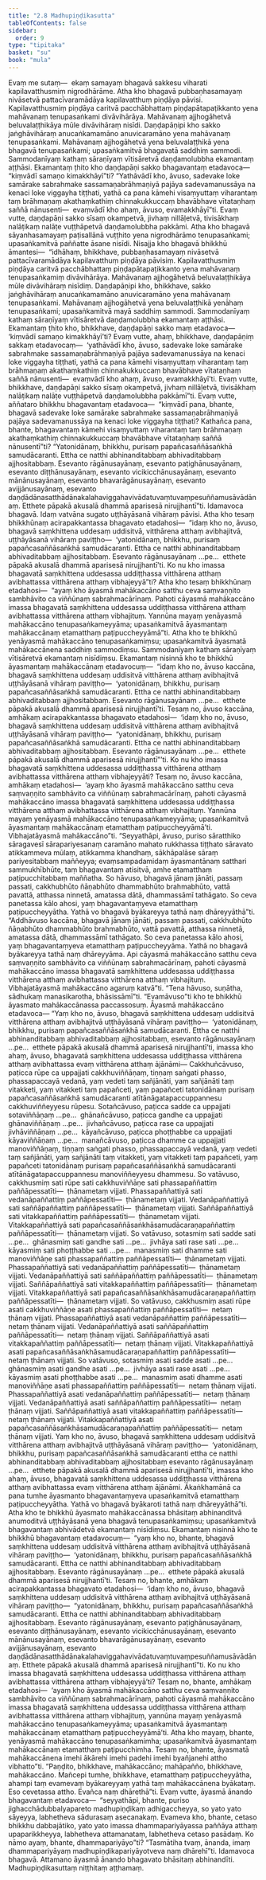 ```yaml
---
title: "2.8 Madhupiṇḍikasutta"
tableOfContents: false
sidebar:
  order: 9
type: "tipitaka"
basket: "su"
book: "mula"
---
```



<DynamicBreadcrumb />

<Division number="199" book="mula">

<Paragraph number="700" book="mula">
Evaṃ me sutaṃ—  ekaṃ samayaṃ bhagavā sakkesu viharati kapilavatthusmiṃ nigrodhārāme. Atha kho bhagavā pubbaṇhasamayaṃ nivāsetvā pattacīvaramādāya kapilavatthuṃ piṇḍāya pāvisi. Kapilavatthusmiṃ piṇḍāya caritvā pacchābhattaṃ piṇḍapātapaṭikkanto yena mahāvanaṃ tenupasaṅkami divāvihārāya. Mahāvanaṃ ajjhogāhetvā beluvalaṭṭhikāya mūle divāvihāraṃ nisīdi. Daṇḍapāṇipi kho sakko jaṅghāvihāraṃ anucaṅkamamāno anuvicaramāno yena mahāvanaṃ tenupasaṅkami. Mahāvanaṃ ajjhogāhetvā yena beluvalaṭṭhikā yena bhagavā tenupasaṅkami; upasaṅkamitvā bhagavatā saddhiṃ sammodi. Sammodanīyaṃ kathaṃ sāraṇīyaṃ vītisāretvā daṇḍamolubbha ekamantaṃ aṭṭhāsi. Ekamantaṃ ṭhito kho daṇḍapāṇi sakko bhagavantaṃ etadavoca—  “kiṃvādī samaṇo kimakkhāyī”ti? “Yathāvādī kho, āvuso, sadevake loke samārake sabrahmake sassamaṇabrāhmaṇiyā pajāya sadevamanussāya na kenaci loke viggayha tiṭṭhati, yathā ca pana kāmehi visaṃyuttaṃ viharantaṃ taṃ brāhmaṇaṃ akathaṃkathiṃ chinnakukkuccaṃ bhavābhave vītataṇhaṃ saññā nānusenti—  evaṃvādī kho ahaṃ, āvuso, evamakkhāyī”ti.
</Paragraph>

<Paragraph number="701" book="mula">
Evaṃ vutte, daṇḍapāṇi sakko sīsaṃ okampetvā, jivhaṃ nillāḷetvā, tivisākhaṃ nalāṭikaṃ nalāṭe vuṭṭhāpetvā daṇḍamolubbha pakkāmi.
</Paragraph>

</Division>
<Division number="200" book="mula">

<Paragraph number="702" book="mula">
Atha kho bhagavā sāyanhasamayaṃ paṭisallānā vuṭṭhito yena nigrodhārāmo tenupasaṅkami; upasaṅkamitvā paññatte āsane nisīdi. Nisajja kho bhagavā bhikkhū āmantesi—  “idhāhaṃ, bhikkhave, pubbaṇhasamayaṃ nivāsetvā pattacīvaramādāya kapilavatthuṃ piṇḍāya pāvisiṃ. Kapilavatthusmiṃ piṇḍāya caritvā pacchābhattaṃ piṇḍapātapaṭikkanto yena mahāvanaṃ tenupasaṅkamiṃ divāvihārāya. Mahāvanaṃ ajjhogāhetvā beluvalaṭṭhikāya mūle divāvihāraṃ nisīdiṃ. Daṇḍapāṇipi kho, bhikkhave, sakko jaṅghāvihāraṃ anucaṅkamamāno anuvicaramāno yena mahāvanaṃ tenupasaṅkami. Mahāvanaṃ ajjhogāhetvā yena beluvalaṭṭhikā yenāhaṃ tenupasaṅkami; upasaṅkamitvā mayā saddhiṃ sammodi. Sammodanīyaṃ kathaṃ sāraṇīyaṃ vītisāretvā daṇḍamolubbha ekamantaṃ aṭṭhāsi. Ekamantaṃ ṭhito kho, bhikkhave, daṇḍapāṇi sakko maṃ etadavoca—  ‘kiṃvādī samaṇo kimakkhāyī’ti?
</Paragraph>

<Paragraph number="703" book="mula">
Evaṃ vutte, ahaṃ, bhikkhave, daṇḍapāṇiṃ sakkaṃ etadavocaṃ—  ‘yathāvādī kho, āvuso, sadevake loke samārake sabrahmake sassamaṇabrāhmaṇiyā pajāya sadevamanussāya na kenaci loke viggayha tiṭṭhati, yathā ca pana kāmehi visaṃyuttaṃ viharantaṃ taṃ brāhmaṇaṃ akathaṃkathiṃ chinnakukkuccaṃ bhavābhave vītataṇhaṃ saññā nānusenti—  evaṃvādī kho ahaṃ, āvuso, evamakkhāyī’ti. Evaṃ vutte, bhikkhave, daṇḍapāṇi sakko sīsaṃ okampetvā, jivhaṃ nillāḷetvā, tivisākhaṃ nalāṭikaṃ nalāṭe vuṭṭhāpetvā daṇḍamolubbha pakkāmī”ti.
</Paragraph>

</Division>
<Division number="201" book="mula">

<Paragraph number="704" book="mula">
Evaṃ vutte, aññataro bhikkhu bhagavantaṃ etadavoca—  “kiṃvādī pana, bhante, bhagavā sadevake loke samārake sabrahmake sassamaṇabrāhmaṇiyā pajāya sadevamanussāya na kenaci loke viggayha tiṭṭhati? Kathañca pana, bhante, bhagavantaṃ kāmehi visaṃyuttaṃ viharantaṃ taṃ brāhmaṇaṃ akathaṃkathiṃ chinnakukkuccaṃ bhavābhave vītataṇhaṃ saññā nānusentī”ti? “Yatonidānaṃ, bhikkhu, purisaṃ papañcasaññāsaṅkhā samudācaranti. Ettha ce natthi abhinanditabbaṃ abhivaditabbaṃ ajjhositabbaṃ. Esevanto rāgānusayānaṃ, esevanto paṭighānusayānaṃ, esevanto diṭṭhānusayānaṃ, esevanto vicikicchānusayānaṃ, esevanto mānānusayānaṃ, esevanto bhavarāgānusayānaṃ, esevanto avijjānusayānaṃ, esevanto daṇḍādānasatthādānakalahaviggahavivādatuvaṃtuvaṃpesuññamusāvādānaṃ. Etthete pāpakā akusalā dhammā aparisesā nirujjhantī”ti. Idamavoca bhagavā. Idaṃ vatvāna sugato uṭṭhāyāsanā vihāraṃ pāvisi.
</Paragraph>

</Division>
<Division number="202" book="mula">

<Paragraph number="705" book="mula">
Atha kho tesaṃ bhikkhūnaṃ acirapakkantassa bhagavato etadahosi—  “idaṃ kho no, āvuso, bhagavā saṃkhittena uddesaṃ uddisitvā, vitthārena atthaṃ avibhajitvā, uṭṭhāyāsanā vihāraṃ paviṭṭho—  ‘yatonidānaṃ, bhikkhu, purisaṃ papañcasaññāsaṅkhā samudācaranti. Ettha ce natthi abhinanditabbaṃ abhivaditabbaṃ ajjhositabbaṃ. Esevanto rāgānusayānaṃ …pe…  etthete pāpakā akusalā dhammā aparisesā nirujjhantī’ti. Ko nu kho imassa bhagavatā saṃkhittena uddesassa uddiṭṭhassa vitthārena atthaṃ avibhattassa vitthārena atthaṃ vibhajeyyā”ti? Atha kho tesaṃ bhikkhūnaṃ etadahosi—  “ayaṃ kho āyasmā mahākaccāno satthu ceva saṃvaṇṇito sambhāvito ca viññūnaṃ sabrahmacārīnaṃ. Pahoti cāyasmā mahākaccāno imassa bhagavatā saṃkhittena uddesassa uddiṭṭhassa vitthārena atthaṃ avibhattassa vitthārena atthaṃ vibhajituṃ. Yannūna mayaṃ yenāyasmā mahākaccāno tenupasaṅkameyyāma; upasaṅkamitvā āyasmantaṃ mahākaccānaṃ etamatthaṃ paṭipuccheyyāmā”ti.
</Paragraph>

<Paragraph number="706" book="mula">
Atha kho te bhikkhū yenāyasmā mahākaccāno tenupasaṅkamiṃsu; upasaṅkamitvā āyasmatā mahākaccānena saddhiṃ sammodiṃsu. Sammodanīyaṃ kathaṃ sāraṇīyaṃ vītisāretvā ekamantaṃ nisīdiṃsu. Ekamantaṃ nisinnā kho te bhikkhū āyasmantaṃ mahākaccānaṃ etadavocuṃ—  “idaṃ kho no, āvuso kaccāna, bhagavā saṃkhittena uddesaṃ uddisitvā vitthārena atthaṃ avibhajitvā uṭṭhāyāsanā vihāraṃ paviṭṭho—  ‘yatonidānaṃ, bhikkhu, purisaṃ papañcasaññāsaṅkhā samudācaranti. Ettha ce natthi abhinanditabbaṃ abhivaditabbaṃ ajjhositabbaṃ. Esevanto rāgānusayānaṃ …pe…  etthete pāpakā akusalā dhammā aparisesā nirujjhantī’ti. Tesaṃ no, āvuso kaccāna, amhākaṃ acirapakkantassa bhagavato etadahosi—  ‘idaṃ kho no, āvuso, bhagavā saṃkhittena uddesaṃ uddisitvā vitthārena atthaṃ avibhajitvā uṭṭhāyāsanā vihāraṃ paviṭṭho—  “yatonidānaṃ, bhikkhu, purisaṃ papañcasaññāsaṅkhā samudācaranti. Ettha ce natthi abhinanditabbaṃ abhivaditabbaṃ ajjhositabbaṃ. Esevanto rāgānusayānaṃ …pe…  etthete pāpakā akusalā dhammā aparisesā nirujjhantī”’ti. Ko nu kho imassa bhagavatā saṃkhittena uddesassa uddiṭṭhassa vitthārena atthaṃ avibhattassa vitthārena atthaṃ vibhajeyyāti? Tesaṃ no, āvuso kaccāna, amhākaṃ etadahosi—  ‘ayaṃ kho āyasmā mahākaccāno satthu ceva saṃvaṇṇito sambhāvito ca viññūnaṃ sabrahmacārīnaṃ, pahoti cāyasmā mahākaccāno imassa bhagavatā saṃkhittena uddesassa uddiṭṭhassa vitthārena atthaṃ avibhattassa vitthārena atthaṃ vibhajituṃ. Yannūna mayaṃ yenāyasmā mahākaccāno tenupasaṅkameyyāma; upasaṅkamitvā āyasmantaṃ mahākaccānaṃ etamatthaṃ paṭipuccheyyāmā’ti. Vibhajatāyasmā mahākaccāno”ti.
</Paragraph>

</Division>
<Division number="203" book="mula">

<Paragraph number="707" book="mula">
“Seyyathāpi, āvuso, puriso sāratthiko sāragavesī sārapariyesanaṃ caramāno mahato rukkhassa tiṭṭhato sāravato atikkammeva mūlaṃ, atikkamma khandhaṃ, sākhāpalāse sāraṃ pariyesitabbaṃ maññeyya; evaṃsampadamidaṃ āyasmantānaṃ satthari sammukhībhūte, taṃ bhagavantaṃ atisitvā, amhe etamatthaṃ paṭipucchitabbaṃ maññatha. So hāvuso, bhagavā jānaṃ jānāti, passaṃ passati, cakkhubhūto ñāṇabhūto dhammabhūto brahmabhūto, vattā pavattā, atthassa ninnetā, amatassa dātā, dhammassāmī tathāgato. So ceva panetassa kālo ahosi, yaṃ bhagavantaṃyeva etamatthaṃ paṭipuccheyyātha. Yathā vo bhagavā byākareyya tathā naṃ dhāreyyāthā”ti. “Addhāvuso kaccāna, bhagavā jānaṃ jānāti, passaṃ passati, cakkhubhūto ñāṇabhūto dhammabhūto brahmabhūto, vattā pavattā, atthassa ninnetā, amatassa dātā, dhammassāmī tathāgato. So ceva panetassa kālo ahosi, yaṃ bhagavantaṃyeva etamatthaṃ paṭipuccheyyāma. Yathā no bhagavā byākareyya tathā naṃ dhāreyyāma. Api cāyasmā mahākaccāno satthu ceva saṃvaṇṇito sambhāvito ca viññūnaṃ sabrahmacārīnaṃ, pahoti cāyasmā mahākaccāno imassa bhagavatā saṃkhittena uddesassa uddiṭṭhassa vitthārena atthaṃ avibhattassa vitthārena atthaṃ vibhajituṃ. Vibhajatāyasmā mahākaccāno agaruṃ katvā”ti. “Tena hāvuso, suṇātha, sādhukaṃ manasikarotha, bhāsissāmī”ti. “Evamāvuso”ti kho te bhikkhū āyasmato mahākaccānassa paccassosuṃ. Āyasmā mahākaccāno etadavoca—
</Paragraph>

</Division>
<Division number="204" book="mula">

<Paragraph number="708" book="mula">
“Yaṃ kho no, āvuso, bhagavā saṃkhittena uddesaṃ uddisitvā vitthārena atthaṃ avibhajitvā uṭṭhāyāsanā vihāraṃ paviṭṭho—  ‘yatonidānaṃ, bhikkhu, purisaṃ papañcasaññāsaṅkhā samudācaranti. Ettha ce natthi abhinanditabbaṃ abhivaditabbaṃ ajjhositabbaṃ, esevanto rāgānusayānaṃ …pe…  etthete pāpakā akusalā dhammā aparisesā nirujjhantī’ti, imassa kho ahaṃ, āvuso, bhagavatā saṃkhittena uddesassa uddiṭṭhassa vitthārena atthaṃ avibhattassa evaṃ vitthārena atthaṃ ājānāmi—
</Paragraph>

<Paragraph number="709" book="mula">
Cakkhuñcāvuso, paṭicca rūpe ca uppajjati cakkhuviññāṇaṃ, tiṇṇaṃ saṅgati phasso, phassapaccayā vedanā, yaṃ vedeti taṃ sañjānāti, yaṃ sañjānāti taṃ vitakketi, yaṃ vitakketi taṃ papañceti, yaṃ papañceti tatonidānaṃ purisaṃ papañcasaññāsaṅkhā samudācaranti atītānāgatapaccuppannesu cakkhuviññeyyesu rūpesu. Sotañcāvuso, paṭicca sadde ca uppajjati sotaviññāṇaṃ …pe…  ghānañcāvuso, paṭicca gandhe ca uppajjati ghānaviññāṇaṃ …pe…  jivhañcāvuso, paṭicca rase ca uppajjati jivhāviññāṇaṃ …pe…  kāyañcāvuso, paṭicca phoṭṭhabbe ca uppajjati kāyaviññāṇaṃ …pe…  manañcāvuso, paṭicca dhamme ca uppajjati manoviññāṇaṃ, tiṇṇaṃ saṅgati phasso, phassapaccayā vedanā, yaṃ vedeti taṃ sañjānāti, yaṃ sañjānāti taṃ vitakketi, yaṃ vitakketi taṃ papañceti, yaṃ papañceti tatonidānaṃ purisaṃ papañcasaññāsaṅkhā samudācaranti atītānāgatapaccuppannesu manoviññeyyesu dhammesu.
</Paragraph>

<Paragraph number="710" book="mula">
So vatāvuso, cakkhusmiṃ sati rūpe sati cakkhuviññāṇe sati phassapaññattiṃ paññāpessatīti—  ṭhānametaṃ vijjati. Phassapaññattiyā sati vedanāpaññattiṃ paññāpessatīti—  ṭhānametaṃ vijjati. Vedanāpaññattiyā sati saññāpaññattiṃ paññāpessatīti—  ṭhānametaṃ vijjati. Saññāpaññattiyā sati vitakkapaññattiṃ paññāpessatīti—  ṭhānametaṃ vijjati. Vitakkapaññattiyā sati papañcasaññāsaṅkhāsamudācaraṇapaññattiṃ paññāpessatīti—  ṭhānametaṃ vijjati. So vatāvuso, sotasmiṃ sati sadde sati …pe…  ghānasmiṃ sati gandhe sati …pe…  jivhāya sati rase sati …pe…  kāyasmiṃ sati phoṭṭhabbe sati …pe…  manasmiṃ sati dhamme sati manoviññāṇe sati phassapaññattiṃ paññāpessatīti—  ṭhānametaṃ vijjati. Phassapaññattiyā sati vedanāpaññattiṃ paññāpessatīti—  ṭhānametaṃ vijjati. Vedanāpaññattiyā sati saññāpaññattiṃ paññāpessatīti—  ṭhānametaṃ vijjati. Saññāpaññattiyā sati vitakkapaññattiṃ paññāpessatīti—  ṭhānametaṃ vijjati. Vitakkapaññattiyā sati papañcasaññāsaṅkhāsamudācaraṇapaññattiṃ paññāpessatīti—  ṭhānametaṃ vijjati.
</Paragraph>

<Paragraph number="711" book="mula">
So vatāvuso, cakkhusmiṃ asati rūpe asati cakkhuviññāṇe asati phassapaññattiṃ paññāpessatīti—  netaṃ ṭhānaṃ vijjati. Phassapaññattiyā asati vedanāpaññattiṃ paññāpessatīti—  netaṃ ṭhānaṃ vijjati. Vedanāpaññattiyā asati saññāpaññattiṃ paññāpessatīti—  netaṃ ṭhānaṃ vijjati. Saññāpaññattiyā asati vitakkapaññattiṃ paññāpessatīti—  netaṃ ṭhānaṃ vijjati. Vitakkapaññattiyā asati papañcasaññāsaṅkhāsamudācaraṇapaññattiṃ paññāpessatīti—  netaṃ ṭhānaṃ vijjati. So vatāvuso, sotasmiṃ asati sadde asati …pe…  ghānasmiṃ asati gandhe asati …pe…  jivhāya asati rase asati …pe…  kāyasmiṃ asati phoṭṭhabbe asati …pe…  manasmiṃ asati dhamme asati manoviññāṇe asati phassapaññattiṃ paññāpessatīti—  netaṃ ṭhānaṃ vijjati. Phassapaññattiyā asati vedanāpaññattiṃ paññāpessatīti—  netaṃ ṭhānaṃ vijjati. Vedanāpaññattiyā asati saññāpaññattiṃ paññāpessatīti—  netaṃ ṭhānaṃ vijjati. Saññāpaññattiyā asati vitakkapaññattiṃ paññāpessatīti—  netaṃ ṭhānaṃ vijjati. Vitakkapaññattiyā asati papañcasaññāsaṅkhāsamudācaraṇapaññattiṃ paññāpessatīti—  netaṃ ṭhānaṃ vijjati.
</Paragraph>

<Paragraph number="712" book="mula">
Yaṃ kho no, āvuso, bhagavā saṃkhittena uddesaṃ uddisitvā vitthārena atthaṃ avibhajitvā uṭṭhāyāsanā vihāraṃ paviṭṭho—  ‘yatonidānaṃ, bhikkhu, purisaṃ papañcasaññāsaṅkhā samudācaranti ettha ce natthi abhinanditabbaṃ abhivaditabbaṃ ajjhositabbaṃ esevanto rāgānusayānaṃ …pe…  etthete pāpakā akusalā dhammā aparisesā nirujjhantī’ti, imassa kho ahaṃ, āvuso, bhagavatā saṃkhittena uddesassa uddiṭṭhassa vitthārena atthaṃ avibhattassa evaṃ vitthārena atthaṃ ājānāmi. Ākaṅkhamānā ca pana tumhe āyasmanto bhagavantaṃyeva upasaṅkamitvā etamatthaṃ paṭipuccheyyātha. Yathā vo bhagavā byākaroti tathā naṃ dhāreyyāthā”ti.
</Paragraph>

</Division>
<Division number="205" book="mula">

<Paragraph number="713" book="mula">
Atha kho te bhikkhū āyasmato mahākaccānassa bhāsitaṃ abhinanditvā anumoditvā uṭṭhāyāsanā yena bhagavā tenupasaṅkamiṃsu; upasaṅkamitvā bhagavantaṃ abhivādetvā ekamantaṃ nisīdiṃsu. Ekamantaṃ nisinnā kho te bhikkhū bhagavantaṃ etadavocuṃ—  “yaṃ kho no, bhante, bhagavā saṃkhittena uddesaṃ uddisitvā vitthārena atthaṃ avibhajitvā uṭṭhāyāsanā vihāraṃ paviṭṭho—  ‘yatonidānaṃ, bhikkhu, purisaṃ papañcasaññāsaṅkhā samudācaranti. Ettha ce natthi abhinanditabbaṃ abhivaditabbaṃ ajjhositabbaṃ. Esevanto rāgānusayānaṃ …pe…  etthete pāpakā akusalā dhammā aparisesā nirujjhantī’ti. Tesaṃ no, bhante, amhākaṃ acirapakkantassa bhagavato etadahosi—  ‘idaṃ kho no, āvuso, bhagavā saṃkhittena uddesaṃ uddisitvā vitthārena atthaṃ avibhajitvā uṭṭhāyāsanā vihāraṃ paviṭṭho—  “yatonidānaṃ, bhikkhu, purisaṃ papañcasaññāsaṅkhā samudācaranti. Ettha ce natthi abhinanditabbaṃ abhivaditabbaṃ ajjhositabbaṃ. Esevanto rāgānusayānaṃ, esevanto paṭighānusayānaṃ, esevanto diṭṭhānusayānaṃ, esevanto vicikicchānusayānaṃ, esevanto mānānusayānaṃ, esevanto bhavarāgānusayānaṃ, esevanto avijjānusayānaṃ, esevanto daṇḍādānasatthādānakalahaviggahavivādatuvaṃtuvaṃpesuññamusāvādānaṃ. Etthete pāpakā akusalā dhammā aparisesā nirujjhantī”ti. Ko nu kho imassa bhagavatā saṃkhittena uddesassa uddiṭṭhassa vitthārena atthaṃ avibhattassa vitthārena atthaṃ vibhajeyyā’ti? Tesaṃ no, bhante, amhākaṃ etadahosi—  ‘ayaṃ kho āyasmā mahākaccāno satthu ceva saṃvaṇṇito sambhāvito ca viññūnaṃ sabrahmacārīnaṃ, pahoti cāyasmā mahākaccāno imassa bhagavatā saṃkhittena uddesassa uddiṭṭhassa vitthārena atthaṃ avibhattassa vitthārena atthaṃ vibhajituṃ, yannūna mayaṃ yenāyasmā mahākaccāno tenupasaṅkameyyāma; upasaṅkamitvā āyasmantaṃ mahākaccānaṃ etamatthaṃ paṭipuccheyyāmā’ti. Atha kho mayaṃ, bhante, yenāyasmā mahākaccāno tenupasaṅkamimha; upasaṅkamitvā āyasmantaṃ mahākaccānaṃ etamatthaṃ paṭipucchimha. Tesaṃ no, bhante, āyasmatā mahākaccānena imehi ākārehi imehi padehi imehi byañjanehi attho vibhatto”ti. “Paṇḍito, bhikkhave, mahākaccāno; mahāpañño, bhikkhave, mahākaccāno. Mañcepi tumhe, bhikkhave, etamatthaṃ paṭipuccheyyātha, ahampi taṃ evamevaṃ byākareyyaṃ yathā taṃ mahākaccānena byākataṃ. Eso cevetassa attho. Evañca naṃ dhārethā”ti.
</Paragraph>

<Paragraph number="714" book="mula">
Evaṃ vutte, āyasmā ānando bhagavantaṃ etadavoca—  “seyyathāpi, bhante, puriso jighacchādubbalyapareto madhupiṇḍikaṃ adhigaccheyya, so yato yato sāyeyya, labhetheva sādurasaṃ asecanakaṃ. Evameva kho, bhante, cetaso bhikkhu dabbajātiko, yato yato imassa dhammapariyāyassa paññāya atthaṃ upaparikkheyya, labhetheva attamanataṃ, labhetheva cetaso pasādaṃ. Ko nāmo ayaṃ, bhante, dhammapariyāyo”ti? “Tasmātiha tvaṃ, ānanda, imaṃ dhammapariyāyaṃ madhupiṇḍikapariyāyotveva naṃ dhārehī”ti.
</Paragraph>

<Paragraph number="715" book="mula">
Idamavoca bhagavā. Attamano āyasmā ānando bhagavato bhāsitaṃ abhinandīti.

</Paragraph>
</Division>

<Paragraph number="716" type="center" book="mula">
Madhupiṇḍikasuttaṃ niṭṭhitaṃ aṭṭhamaṃ.
</Paragraph>